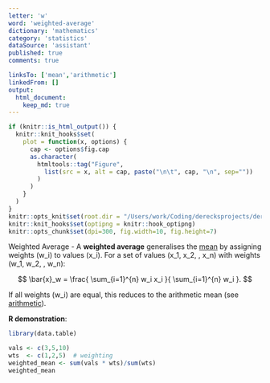 ```yaml
---
letter: 'w'
word: 'weighted-average'
dictionary: 'mathematics'
category: 'statistics'
dataSource: 'assistant'
published: true
comments: true

linksTo: ['mean','arithmetic']
linkedFrom: []
output:
  html_document:
    keep_md: true
---
```


```r
if (knitr::is_html_output()) {
  knitr::knit_hooks$set(
    plot = function(x, options) {
      cap <- options$fig.cap
      as.character(
        htmltools::tag("Figure",
          list(src = x, alt = cap, paste("\n\t", cap, "\n", sep=""))
        )
      )
    }
  )
}
knitr::opts_knit$set(root.dir = "/Users/work/Coding/derecksprojects/derecksnotes.com-playground/derecksnotes.com/client/src/app/dictionaries/mathematics/definitions")
knitr::knit_hooks$set(optipng = knitr::hook_optipng)
knitr::opts_chunk$set(dpi=300, fig.width=10, fig.height=7)
```

<a id="weighted-average">Weighted Average</a> - A **weighted average** generalises the [mean](#mean) by assigning weights \(w_i\) to values \(x_i\). For a set of values \(x_1, x_2, \dots, x_n\) with weights \(w_1, w_2, \dots, w_n\):

$$
\bar{x}_w = \frac{ \sum_{i=1}^{n} w_i x_i }{ \sum_{i=1}^{n} w_i }.
$$

If all weights \(w_i\) are equal, this reduces to the arithmetic mean (see [arithmetic](#arithmetic)).

**R demonstration**:

```r
library(data.table)

vals <- c(3,5,10)
wts  <- c(1,2,5)  # weighting
weighted_mean <- sum(vals * wts)/sum(wts)
weighted_mean
```
